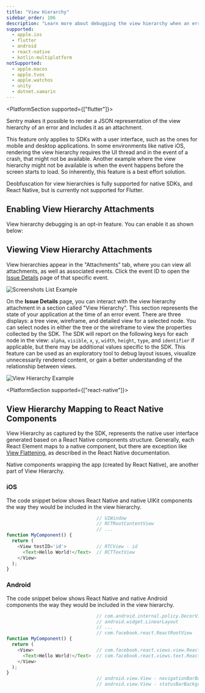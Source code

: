 ```yaml
---
title: "View Hierarchy"
sidebar_order: 106
description: "Learn more about debugging the view hierarchy when an error occurs. Sentry pairs the view hierarchy representation with the original event, giving you additional insight into issues."
supported:
  - apple.ios
  - flutter
  - android
  - react-native
  - kotlin-multiplatform
notSupported:
  - apple.macos
  - apple.tvos
  - apple.watchos
  - unity
  - dotnet.xamarin
---
```


<PlatformSection supported={["flutter"]}>

<Include name="beta-note.mdx" />

</PlatformSection>

Sentry makes it possible to render a JSON representation of the view hierarchy of an error and includes it as an <PlatformLink to="/enriching-events/attachments/">attachment</PlatformLink>.

This feature only applies to SDKs with a user interface, such as the ones for mobile and desktop applications. In some environments like native iOS, rendering the view hierarchy requires the UI thread and in the event of a crash, that might not be available. Another example where the view hierarchy might not be available is when the event happens before the screen starts to load. So inherently, this feature is a best effort solution.

<Note>

Deobfuscation for view hierarchies is fully supported for native SDKs, and React Native, but is currently not supported for Flutter.

</Note>

## Enabling View Hierarchy Attachments

View hierarchy debugging is an opt-in feature. You can enable it as shown below:

<PlatformContent includePath="enriching-events/attach-viewhierarchy" />

## Viewing View Hierarchy Attachments

View hierarchies appear in the "Attachments" tab, where you can view all attachments, as well as associated events. Click the event ID to open the [Issue Details](/product/issues/issue-details) page of that specific event.

![Screenshots List Example](viewhierarchy-list-example.png)

On the **Issue Details** page, you can interact with the view hierarchy attachment in a section called "View Hierarchy". This section represents the state of your application at the time of an error event. There are three displays: a tree view, wireframe, and detailed view for a selected node. You can select nodes in either the tree or the wireframe to view the properties collected by the SDK. The SDK will report on the following keys for each node in the view: `alpha`, `visible`, `x`, `y`, `width`, `height`, `type`, and `identifier` if applicable, but there may be additional values specific to the SDK. This feature can be used as an exploratory tool to debug layout issues, visualize unnecessarily rendered content, or gain a better understanding of the relationship between views.

![View Hierarchy Example](viewhierarchy-example.png)

<PlatformSection supported={["react-native"]}>

## View Hierarchy Mapping to React Native Components

View Hierarchy as captured by the SDK, represents the native user interface generated based on a React Native components structure. Generally, each React Element maps to a native component, but there are exception like [View Flattening](https://reactnative.dev/architecture/view-flattening), as described in the React Native documentation.

Native components wrapping the app (created by React Native), are another part of View Hierarchy.

### iOS

The code snippet below shows React Native and native UIKit components the way they would be included in the view hierarchy.

```javascript
                                 // UIWindow
                                 // RCTRootContentView
                                 // ...
function MyComponent() {
  return (
    <View testID='id'>           // RTCView - id
      <Text>Hello World!</Text>  // RCTTextView
    </View>
  );
}
```

### Android

The code snippet below shows React Native and native Android components the way they would be included in the view hierarchy.

```javascript
                                 // com.android.internal.policy.DecorView
                                 // android.widget.LinearLayout
                                 // ...
                                 // com.facebook.react.ReactRootView
function MyComponent() {
  return (
    <View>                       // com.facebook.react.views.view.ReactViewGroup
      <Text>Hello World!</Text>  // com.facebook.react.views.text.ReactTextView
    </View>
  );
}
                                 // android.view.View - navigationBarBackground
                                 // android.view.View - statusBarBackground
```
</PlatformSection>
